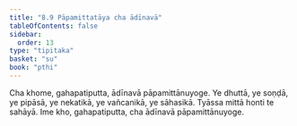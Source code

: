 ```yaml
---
title: "8.9 Pāpamittatāya cha ādīnavā"
tableOfContents: false
sidebar:
  order: 13
type: "tipitaka"
basket: "su"
book: "pthi"
---
```



<DynamicBreadcrumb />

<Division number="252" book="pthi" bookNo="8" page="149">

<Paragraph number="590" book="pthi">
Cha khome, gahapatiputta, ādīnavā pāpamittānuyoge. Ye dhuttā, ye soṇḍā, ye pipāsā, ye nekatikā, ye vañcanikā, ye sāhasikā. Tyāssa mittā honti te sahāyā. Ime kho, gahapatiputta, cha ādīnavā pāpamittānuyoge.
</Paragraph>
</Division>